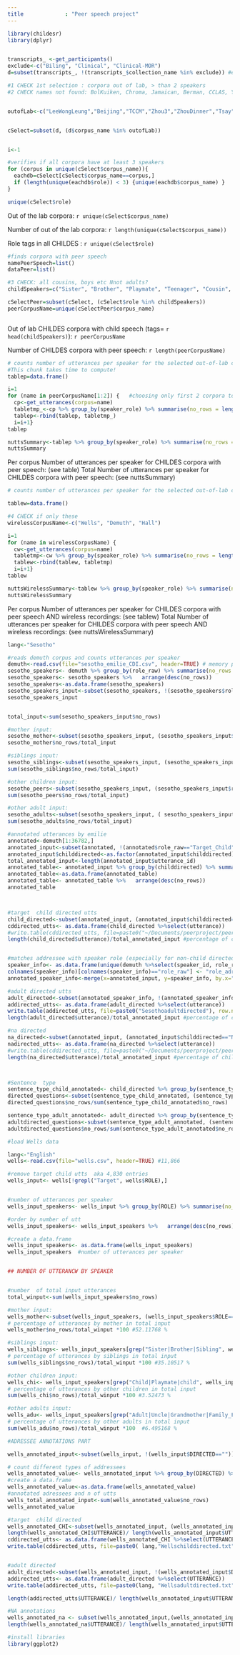 ```yaml
---
title             : "Peer speech project"
---
```


```r
library(childesr)
library(dplyr)


transcripts_ <-get_participants()
exclude<-c("Biling", "Clinical", "Clinical-MOR")
d=subset(transcripts_, !(transcripts_$collection_name %in% exclude)) #exclude bilingual and clinical studies

#1 CHECK 1st selection : corpora out of lab, > than 2 speakers
#2 CHECK names not found: BolKuiken, Chroma, Jamaican, Berman, CCLAS, Yamaguchi, Paris, Goadrose, Tsay, Zhou3


outofLab<-c("LeeWongLeung","Beijing","TCCM","Zhou3","ZhouDinner","Tsay", "Jakarta", "Jiwon", "Ryu", "Bloom70", "Braunwald", "Brown", "Clark", "Gleason",  "Hall", "Kuczaj", "Post", "Sachs", "Snow", "Suppes", "Valian","Providence", "Champaud", "Geneva","Goadrose", "Leveille", "Paris", "Pauline", "Yamaguchi", "York", "Caroline", "Leo", "Miller", "Rigol","Wagner", "Plunkett", "Kari", "Ringstad", "Aguirre", "Linaza", "LlinasOjea", "Marrero", "Nieva", "OreaPine", "Ornat", "Romero", "Vila","Soto", "CCLAS", "Argus", "Kohler", "Korgesaar", "Vija", "Zupping", "Family", "Samadi", "Doukas", "BatEl", "Berman", "Levy", "Ravid", "Bodor", "Reger", "Jamaican", "Demuth", "Narasimhan", "Gaeltacht", "Wijnen", "Utrecht", "Stellenbosch", "Belfast", "Forrester", "Lara", "Wells", "Hamasaki", "Ishii", "MiiPro", "Miyata", "Jordina", "Julia", "MireiaEvaPascual", "SerraSole", "Antelmi", "Calambrone", "Klammler", "Roma", "Florianopolis", "Santos", "Avram", "Kovacevic", "Chroma", "Protassova", "Tanja", "SCECL", "BSF", "BolKuiken", "Thomas", "MPI-EVA-Manchester", "Beek") 


cSelect=subset(d, (d$corpus_name %in% outofLab))


i<-1

#verifies if all corpora have at least 3 speakers
for (corpus in unique(cSelect$corpus_name)){
  eachdb=cSelect[cSelect$corpus_name==corpus,]
  if (length(unique(eachdb$role)) < 3) {unique(eachdb$corpus_name) }
}

unique(cSelect$role)
```
Out of the  lab corpora: 
 `r unique(cSelect$corpus_name)` 
 
Number of out of  the lab corpora:  `r length(unique(cSelect$corpus_name))` 

Role tags in all CHILDES : `r unique(cSelect$role) `

```r
#finds corpora with peer speech
namePeerSpeech=list()
dataPeer=list()

#3 CHECK: all cousins, boys etc Nnot adults?
childSpeakers=c("Sister", "Brother", "Playmate", "Teenager", "Cousin", "Child", "Girl", "Sibling", "Boy")

cSelectPeer=subset(cSelect, (cSelect$role %in% childSpeakers))
peerCorpusName=unique(cSelectPeer$corpus_name)



```
Out of lab CHILDES corpora with child speech (tags= `r head(childSpeakers)`):  `r peerCorpusName` 

Number of CHILDES corpora with peer speech: `r length(peerCorpusName)`

```r
# counts number of utterances per speaker for the selected out-of-lab corpora
#This chunk takes time to compute!
tablep=data.frame()

i=1
for (name in peerCorpusName[1:2]) {   #choosing only first 2 corpora to have it compile faster! 
  cp<-get_utterances(corpus=name)
  tabletmp_<-cp %>% group_by(speaker_role) %>% summarise(no_rows = length(speaker_role))
  tablep<-rbind(tablep, tabletmp_)
  i=i+1}
tablep

nuttsSummary<-tablep %>% group_by(speaker_role) %>% summarise(no_rows = sum(no_rows))
nuttsSummary


```

Per corpus Number of utterances per speaker for CHILDES corpora with peer speech: (see table)
Total Number of utterances per speaker for CHILDES corpora with peer speech: (see nuttsSummary)

```r
# counts number of utterances per speaker for the selected out-of-lab corpora with wireless recordings

tablew=data.frame()

#4 CHECK if only these
wirelessCorpusName<-c("Wells", "Demuth", "Hall")

i=1
for (name in wirelessCorpusName) {
  cw<-get_utterances(corpus=name)
  tabletmp<-cw %>% group_by(speaker_role) %>% summarise(no_rows = length(speaker_role))
  tablew<-rbind(tablew, tabletmp)
  i=i+1}
tablew

nuttsWirelessSummary<-tablew %>% group_by(speaker_role) %>% summarise(no_rows = sum(no_rows))
nuttsWirelessSummary
```

Per corpus Number of utterances per speaker for CHILDES corpora with peer speech AND wireless recordings: (see tablew)
Total Number of utterances per speaker for CHILDES corpora with peer speech AND wireless recordings: (see nuttsWirelessSummary)



```r

lang<-"Sesotho"

#reads demuth corpus and counts utterances per speaker
demuth<-read.csv(file="sesotho_emilie_CDI.csv", header=TRUE) # memory processing problems, can't load googlesheets library
sesotho_speakers<- demuth %>% group_by(role_raw) %>% summarise(no_rows = length(role_raw))
sesotho_speakers<- sesotho_speakers %>%   arrange(desc(no_rows))
sesotho_speakers<-as.data.frame(sesotho_speakers)
sesotho_speakers_input<-subset(sesotho_speakers, !(sesotho_speakers$role_raw=="Target_Child")) # speaker category  and n of utts per speaker
sesotho_speakers_input


total_input<-sum(sesotho_speakers_input$no_rows)

#mother input:
sesotho_mother<-subset(sesotho_speakers_input, (sesotho_speakers_input$role_raw=="Mother"))
sesotho_mother$no_rows/total_input

#siblings input:
sesotho_siblings<-subset(sesotho_speakers_input, (sesotho_speakers_input$role_raw=="Sister" |sesotho_speakers_input$role_raw=="Brother" ))
sum(sesotho_siblings$no_rows/total_input)

#other children input:
sesotho_peers<-subset(sesotho_speakers_input, (sesotho_speakers_input$role_raw=="Cousin" |sesotho_speakers_input$role_raw=="Playmate" | sesotho_speakers_input$role_raw=="Teenager"   ))
sum(sesotho_peers$no_rows/total_input)

#other adult input:
sesotho_adults<-subset(sesotho_speakers_input, ( sesotho_speakers_input$role_raw=="Grandmother" | sesotho_speakers_input$role_raw=="Uncle" | sesotho_speakers_input$role_raw=="Adult" |  sesotho_speakers_input$role_raw=="Father"    ))
sum(sesotho_adults$no_rows/total_input)

#annotated utterances by emilie
annotated<-demuth[1:36782,]
annotated_input<-subset(annotated, !(annotated$role_raw=="Target_Child"))
annotated_input$childdirected<-as.factor(annotated_input$childdirected)
total_annotated_input<-length(annotated_input$utterance_id)
annotated_table<- annotated_input %>% group_by(childdirected) %>% summarise(no_rows = length(childdirected))
annotated_table<-as.data.frame(annotated_table)
annotated_table<- annotated_table %>%   arrange(desc(no_rows))
annotated_table



#target  child directed utts
child_directed<-subset(annotated_input, (annotated_input$childdirected=="1"))
cddirected_utts<- as.data.frame(child_directed %>%select(utterance))
#write.table(cddirected_utts, file=paste0("~/Documents/peerproject/peerproject", lang, "childdirected"), row.names=F, col.names=T,  quote=F) 
length(child_directed$utterance)/total_annotated_input #percentage of child directed speech vs total annotated


#matches addressee with speaker role (especially for non-child directed)
speaker_info<- as.data.frame(unique(demuth %>%select(speaker_id, role_raw)))
colnames(speaker_info)[colnames(speaker_info)=="role_raw"] <- "role_adressee"
annotated_speaker_info<-merge(x=annotated_input, y=speaker_info, by.x="childdirected", by.y="speaker_id", all.x=TRUE, sort=TRUE)

#adult directed utts
adult_directed<-subset(annotated_speaker_info, !(annotated_speaker_info$role_adressee=="Playmate"| annotated_speaker_info$role_adressee=="Cousin"|annotated_speaker_info$role_adressee=="?"| annotated_speaker_info$childdirected=="SELF"| annotated_speaker_info$role_adressee=="SELF"| annotated_speaker_info$role_adressee=="Brother"| annotated_speaker_info$childdirected=="NA"| annotated_speaker_info$role_adressee=="Teenager"|annotated_speaker_info$role_adressee=="Sister"|annotated_speaker_info$childdirected=="1"|annotated_speaker_info$childdirected=="0"|annotated_speaker_info$childdirected=="O"))
addirected_utts<- as.data.frame(adult_directed %>%select(utterance))
write.table(addirected_utts, file=paste0("Sesothoadultdirected"), row.names=F, col.names=T,  quote=F) 
length(adult_directed$utterance)/total_annotated_input #percentage of child directed speech vs total annotated

#na directed
na_directed<-subset(annotated_input, (annotated_input$childdirected=="NA" |annotated_input$childdirected=="?"  ))
nadirected_utts<- as.data.frame(na_directed %>%select(utterance))
#write.table(cddirected_utts, file=paste0("~/Documents/peerproject/peerproject", lang, "childdirected"), row.names=F, col.names=T,  quote=F) 
length(na_directed$utterance)/total_annotated_input #percentage of child directed speech vs total annotated



#Sentence  type
sentence_type_child_annotated<- child_directed %>% group_by(sentence_type) %>% summarise(no_rows = length(sentence_type))
directed_questions<-subset(sentence_type_child_annotated, (sentence_type_child_annotated$sentence_type=="question"))
directed_questions$no_rows/sum(sentence_type_child_annotated$no_rows)

sentence_type_adult_annotated<- adult_directed %>% group_by(sentence_type) %>% summarise(no_rows = length(sentence_type))
adultdirected_questions<-subset(sentence_type_adult_annotated, (sentence_type_adult_annotated$sentence_type=="question"))
adultdirected_questions$no_rows/sum(sentence_type_adult_annotated$no_rows)


```


```r

#load Wells data

lang<-"English"
wells<-read.csv(file="wells.csv", header=TRUE) #11,866

#remove target child utts  aka 4,830 entries
wells_input<- wells[!grepl("Target", wells$ROLE),] 


#number of utterances per speaker
wells_input_speakers<- wells_input %>% group_by(ROLE) %>% summarise(no_rows = length(ROLE))

#order by number of utt
wells_input_speakers<- wells_input_speakers %>%   arrange(desc(no_rows))

#create a data.frame 
wells_input_speakers<- as.data.frame(wells_input_speakers)
wells_input_speakers  #number of utterances per speaker 


## NUMBER OF UTTERANCW BY SPEAKER


#number  of total input utterances
total_winput<-sum(wells_input_speakers$no_rows) 

#mother input:
wells_mother<-subset(wells_input_speakers, (wells_input_speakers$ROLE=="Mother")) #number of utterances by mothers
# percentage of utterances by mother in total input
wells_mother$no_rows/total_winput *100 #52.11768 %

#siblings input:
wells_siblings<- wells_input_speakers[grep("Sister|Brother|Sibling", wells_input_speakers$ROLE),] 
# percentage of utterances by siblings in total input
sum(wells_siblings$no_rows)/total_winput *100 #35.10517 %

#other children input:
wells_chi<- wells_input_speakers[grep("Child|Playmate|child", wells_input_speakers$ROLE),] 
# percentage of utterances by other children in total input
sum(wells_chi$no_rows)/total_winput *100 #3.52473 %

#other adults input:
wells_adu<- wells_input_speakers[grep("Adult|Uncle|Grandmother|Family_Friend|Visitor|Aunt|Father",wells_input_speakers$ROLE),]
# percentage of utterances by other adults in total input
sum(wells_adu$no_rows)/total_winput *100  #6.495168 %

``` 

```r


#ADRESSEE ANNOTATIONS PART

wells_annotated_input<-subset(wells_input, !(wells_input$DIRECTED=="")) #select utterances annotated by Naomi Alex up to now , for now 2059 rows PLEASE UPDATE as we go !!

# count different types of addressees 
wells_annotated_value<- wells_annotated_input %>% group_by(DIRECTED) %>% summarise(no_rows = length(DIRECTED))
#create a data.frame
wells_annotated_value<-as.data.frame(wells_annotated_value)
#annotated adressees and n of utts 
wells_total_annotated_input<-sum(wells_annotated_value$no_rows)  
wells_annotated_value

#target  child directed
wells_annotated_CHI<-subset(wells_annotated_input, (wells_annotated_input$DIRECTED=="CHI")) #wells annotated child-directed corpus
length(wells_annotated_CHI$UTTERANCE)/ length(wells_annotated_input$UTTERANCE)    # n of child-directed utterances
cddirected_utts<- as.data.frame(wells_annotated_CHI %>%select(UTTERANCE))
write.table(cddirected_utts, file=paste0( lang,"Wellschilddirected.txt"), row.names=F, col.names=T,  quote=F) 


#adult directed 
adult_directed<-subset(wells_annotated_input, !(wells_annotated_input$DIRECTED=="CHI" |wells_annotated_input$DIRECTED=="0" |wells_annotated_input$DIRECTED=="O" | wells_annotated_input$DIRECTED=="?" | wells_annotated_input$DIRECTED=="SELF"| wells_annotated_input$DIRECTED=="NIC"  | wells_annotated_input$DIRECTED=="TELEPHONE" | wells_annotated_input$DIRECTED=="MIX" | wells_annotated_input$DIRECTED=="LOU" | wells_annotated_input$DIRECTED=="REB" | wells_annotated_input$DIRECTED=="PET"| wells_annotated_input$DIRECTED=="RAC" | wells_annotated_input$DIRECTED=="CHR" | wells_annotated_input$DIRECTED=="NA"))
addirected_utts<- as.data.frame(adult_directed %>%select(UTTERANCE))
write.table(addirected_utts, file=paste0(lang, "Wellsadultdirected.txt"), row.names=F, col.names=T,  quote=F) 

length(addirected_utts$UTTERANCE)/ length(wells_annotated_input$UTTERANCE)    # n of child-directed utterances

#NA annotations
wells_annotated_na <- subset(wells_annotated_input,(wells_annotated_input$DIRECTED=="?"|wells_annotated_input$DIRECTED=="NA"|wells_annotated_input$DIRECTED==""|wells_annotated_input$DIRECTED==" "))
length(wells_annotated_na$UTTERANCE)/ length(wells_annotated_input$UTTERANCE) 

```

```r
#install libraries
library(ggplot2)









```
